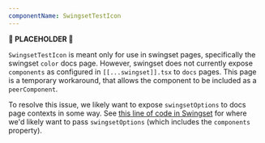 ```yaml
---
componentName: SwingsetTestIcon
---
```


**🚧 PLACEHOLDER 🚧**

`SwingsetTestIcon` is meant only for use in swingset pages, specifically the swingset `color` docs page. However, swingset does not currently expose `components` as configured in `[[...swingset]].tsx` to `docs` pages. This page is a temporary workaround, that allows the component to be included as a `peerComponent`.

To resolve this issue, we likely want to expose `swingsetOptions` to docs page contexts in some way. See [this line of code in Swingset](https://github.com/hashicorp/swingset/blob/5fbae60a2d13283e5850fae0333bfa6f9f057231/page.jsx#L93) for where we'd likely want to pass `swingsetOptions` (which includes the `components` property).
